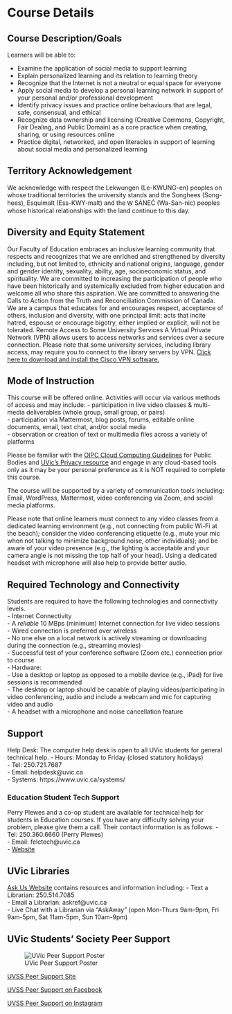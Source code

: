 # Course Details {-}

## Course Description/Goals {-}

Learners will be able to:

- Examine the application of social media to support learning  
- Explain personalized learning and its relation to learning theory  
- Recognize that the Internet is not a neutral or equal space for everyone  
- Apply social media to develop a personal learning network in support of your personal and/or professional development  
- Identify privacy issues and practice online behaviours that are legal, safe, consensual, and ethical  
- Recognize data ownership and licensing (Creative Commons, Copyright, Fair Dealing, and Public Domain) as a core practice when creating, sharing, or using resources online  
- Practice digital, networked, and open literacies in support of learning about social media and personalized
learning  

## Territory Acknowledgement {-}

We acknowledge with respect the Lekwungen (Le-KWUNG-en) peoples on whose traditional territories the university stands and the Songhees (Song-hees), Esquimalt (Ess-KWY-malt) and the W̱ SÁNEĆ (Wa-San-nic) peoples whose historical relationships with the land continue to this day.

## Diversity and Equity Statement {-}

Our Faculty of Education embraces an inclusive learning community that respects and recognizes that we are enriched and strengthened by diversity including, but not limited to, ethnicity and national origins, language, gender and gender identity, sexuality, ability, age, socioeconomic status, and spirituality. We are committed to increasing the participation of people who have been historically and systemically excluded from higher education and welcome all who share this aspiration. We are committed to answering the Calls to Action from the Truth and Reconciliation Commission of Canada. We are a campus that educates for and encourages respect, acceptance of others, inclusion and diversity, with one principal limit: acts that incite hatred, espouse or encourage bigotry, either implied or explicit, will not be tolerated. Remote Access to Some University Services A Virtual Private Network (VPN) allows users to access networks and services over a secure connection. Please note that some university services, including library access, may require you to connect to the library servers by VPN. [Click here to download and install the Cisco VPN software.](https://www.uvic.ca/systems/support/internettelephone/remoteaccess/index.php
)

## Mode of Instruction {-}
This course will be offered online. Activities will occur via various methods of access and may include:
- participation in live video classes & multi-media deliverables (whole group, small group, or pairs)  
- participation via Mattermost, blog posts, forums, editable online documents, email, text chat, and/or social media  
- observation or creation of text or multimedia files across a variety of platforms  

Please be familiar with the [OIPC Cloud Computing Guidelines](https://www.oipc.bc.ca/for-public-bodies/) for Public Bodies and [UVic’s Privacy resource](https://www.uvic.ca/til/onlinelearning/home/privacyresources/index.php) and engage in any cloud-based tools only as it may be your personal preference as it is NOT required to complete this course.

The course will be supported by a variety of communication tools including: Email, WordPress, Mattermost, video conferencing via Zoom, and social media platforms.

Please note that online learners must connect to any video classes from a dedicated learning environment (e.g., not connecting from public Wi-Fi at the beach); consider the video conferencing etiquette (e.g., mute your mic when not talking to minimize background noise, other individuals); and be aware of your video presence (e.g., the lighting is acceptable and your camera angle is not missing the top half of your head). Using a dedicated headset with microphone will also help to provide better audio.

## Required Technology and Connectivity {-}
Students are required to have the following technologies and connectivity levels.  
- Internet Connectivity  
    - A *reliable* 10 MBps (minimum) Internet connection for live video sessions  
    - Wired connection is preferred over wireless  
    - No one else on a local network is actively streaming or downloading during the connection (e.g., streaming movies)  
    - Successful test of your conference software (Zoom etc.) connection prior to course  
- Hardware:  
    - Use a desktop or laptop as opposed to a mobile device (e.g., iPad) for live sessions is recommended  
    - The desktop or laptop should be capable of playing videos/participating in video conferencing, audio and include a webcam and mic for capturing video and audio  
    - A headset with a microphone and noise cancellation feature  

## Support {-}
Help Desk: The computer help desk is open to all UVic students for general technical help.
- Hours: Monday to Friday (closed statutory holidays)  
- Tel: 250.721.7687  
- Email: helpdesk@uvic.ca  
- Systems: https://www.uvic.ca/systems/  

### Education Student Tech Support {-}
Perry Plewes and a co-op student are available for technical help for students in Education courses. If you have any difficulty solving your problem, please give them a call. Their contact information is as follows:
- Tel: 250.360.6660 (Perry Plewes)  
- Email: felctech@uvic.ca  
- [Website](https://www.uvic.ca/education/resources/digital-studios/index.php)  

## UVic Libraries {-}
[Ask Us Website](https://www.uvic.ca/library/research/ask/index.php) contains resources and information including:
- Text a Librarian: 250.514.7085  
- Email a Librarian: askref@uvic.ca  
- Live Chat with a Librarian via “AskAway” (open Mon-Thurs 9am-9pm, Fri 9am-5pm, Sat 11am-5pm, Sun 10am-9pm)  

## UVic Students' Society Peer Support {-}

![UVic Peer Support Poster](docs/_assets/UVSS-peer.jpg)

[UVSS Peer Support Site](https://uvss.ca/peer-support-centre/)

[UVSS Peer Support on Facebook](https://www.facebook.com/UVSSPeerSupportCentre/)

[UVSS Peer Support on Instagram](https://instagram.com/uvicpeersupport)